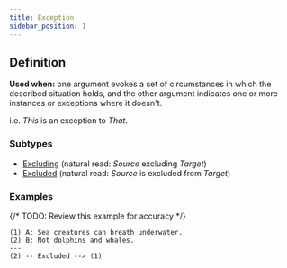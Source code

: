 ```yaml
---
title: Exception
sidebar_position: 1
---
```


## Definition

**Used when:** one argument evokes a set of circumstances in which the described situation holds, and the other argument indicates one or more instances or exceptions where it doesn't.

i.e. *This* is an exception to *That*.

### Subtypes
- [Excluding](./excluding.mdx) (natural read: *Source* excluding *Target*)
- [Excluded](./excluded.mdx) (natural read: *Source* is excluded from *Target*)

### Examples

{/* TODO: Review this example for accuracy */}

```
(1) A: Sea creatures can breath underwater.
(2) B: Not dolphins and whales.
---
(2) -- Excluded --> (1)
```